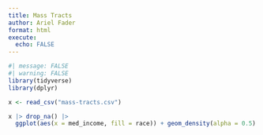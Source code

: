 ```yaml
---
title: Mass Tracts
author: Ariel Fader
format: html
execute:
  echo: FALSE
---
```


```r
#| message: FALSE
#| warning: FALSE
library(tidyverse)
library(dplyr)
```

```r
x <- read_csv("mass-tracts.csv")
```

```r
x |> drop_na() |>
  ggplot(aes(x = med_income, fill = race)) + geom_density(alpha = 0.5) + labs(title = "Median Income for Massachusetts Census Tracts", subtitle = "The richest tracts are White", x = "Median Income", y = "Density", fill = "Race")
```

